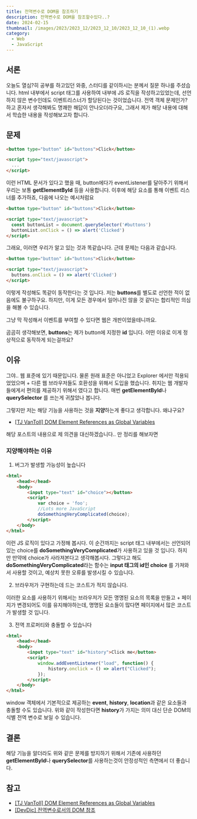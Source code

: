 ```yaml
---
title: 전역변수로 DOM을 참조하기
description: 전역변수로 DOM을 참조할수있다..?
date: 2024-02-15
thumbnail: /images/2023/2023_12/2023_12_10/2023_12_10_(1).webp
category:
  - Web
  - JavaScript
---
```


## 서론

오늘도 열심?히 공부를 하고있던 와중, 스터디를 같이하시는 분께서 질문 하나를 주셨습니다.
html 내부에서 script 태그를 사용하여 내부에 JS 로직을 작성하고있었는데, 선언하지 않은 변수인데도 이벤트리스너가 할당된다는 것이었습니다.
전역 객체 문제인가? 하고 혼자서 생각해봐도 명쾌한 해답이 안나오더라구요, 그래서 제가 해당 내용에 대해서 학습한 내용을 작성해보고자 합니다.

## 문제

```html showLineNumbers
<button type="button" id="buttons">Click</button>

<script type="text/javascript">
  ...
</script>
```

이런 HTML 문서가 있다고 했을 때, button에다가 eventListener를 달아주기 위해서 우리는 보통 **getElementById** 등을 사용합니다.
이후에 해당 요소를 통해 이벤트 리스너를 추가하죠, 다음에 나오는 예시처럼요

```html showLineNumbers
<button type="button" id="buttons">Click</button>

<script type="text/javascript">
  const buttonList = document.querySelector('#buttons')
  buttonList.onClick = () => alert('Clicked')
</script>
```

그래요, 이러면 우리가 알고 있는 것과 똑같습니다. 근데 문제는 다음과 같습니다.

```html showLineNumbers
<button type="button" id="buttons">Click</button>

<script type="text/javascript">
  buttons.onClick = () => alert('Clicked')
</script>
```

이렇게 작성해도 똑같이 동작한다는 것 입니다. 저는 **buttons**를 별도로 선언한 적이 없음에도 불구하구요.
하지만, 이게 모든 경우에서 일어나진 않을 것 같다는 합리적인 의심을 해볼 수 있습니다.

그냥 막 작성해서 이벤트를 부여할 수 있다면 웹은 개판이었을테니까요.

곰곰히 생각해보면, **buttons**는 제가 button에 지정한 **id** 입니다. 어떤 이유로 이게 정상적으로 동작하게 되는걸까요?

## 이유

그야.. 웹 표준에 있기 때문입니다. 물론 원래 표준은 아니었고 Explorer 에서만 적용되었었으며 + 다른 웹 브라우저들도 호환성을 위해서 도입을 했습니다.
취지는 웹 개발자들에게서 편의를 제공하기 위해서 였다고 합니다. 매번 **getElementById**나 **querySelector** 를 쓰는게 귀찮았나 봅니다.

그렇지만 저는 해당 기능을 사용하는 것을 **지양**하는게 좋다고 생각합니다. 왜냐구요?

- [[TJ VanToll] DOM Element References as Global Variables](https://www.tjvantoll.com/2012/07/19/dom-element-references-as-global-variables/)

해당 포스트의 내용으로 제 의견을 대신하겠습니다.. 만 정리를 해보자면

### 지양해야하는 이유

1. 버그가 발생할 가능성이 높습니다

```html showLineNumbers
<html>
    <head></head>
    <body>
        <input type="text" id="choice"></button>
        <script>
            var choice = 'foo';
            //Lots more JavaScript
            doSomethingVeryComplicated(choice);
        </script>
    </body>
</html>
```

이런 JS 로직이 있다고 가정해 봅시다. 이 순간까지는 script 태그 내부에서는 선언되어있는 choice를 **doSomethingVeryComplicated**가 사용하고 있을 것 입니다.
하지만 만약에 choice가 사라져본다고 생각해봅시다. 그렇다고 해도 **doSomethingVeryComplicated**라는 함수는 **input 태그의 id인 choice** 를 가져와서 사용할 것이고, 예상치 못한 오류를 발생시킬 수 있습니다.

2. 브라우저가 구현하는데 드는 코스트가 적지 않습니다.

이러한 요소를 사용하기 위해서는 브라우저가 모든 명명된 요소의 목록을 만들고 + 페이지가 변경되어도 이를 유지해야하는데, 명명된 요소들이 많다면 페이지에서 많은 코스트가 발생할 것 입니다.

3. 전역 프로퍼티와 충돌할 수 있습니다

```html showLineNumbers
<html>
    <head></head>
    <body>
        <input type="text" id="history">Click me</button>
        <script>
            window.addEventListener("load", function() {
                history.onclick = () => alert("Clicked");
            });
        </script>
    </body>
</html>
```

window 객체에서 기본적으로 제공하는 **event**, **history**, **location**과 같은 요소들과 충돌할 수도 있습니다.
위와 같이 작성한다면 **history**가 가지는 의미 대신 단순 DOM의 식별 전역 변수로 보일 수 있습니다.

## 결론

해당 기능을 알더라도 위와 같은 문제를 방지하기 위해서 기존에 사용하던 **getElementById**나 **querySelector**를 사용하는것이 안정성적인 측면에서 더 좋습니다.

## 참고

- [[TJ VanToll] DOM Element References as Global Variables](https://www.tjvantoll.com/2012/07/19/dom-element-references-as-global-variables/)
- [[DevDic] 전역변수로서의 DOM 참조](http://www.devdic.com/javascript/reference/grammar/document:2488/%EC%A0%84%EC%97%AD%EB%B3%80%EC%88%98%EB%A1%9C%EC%84%9C%EC%9D%98-DOM-%EC%B0%B8%EC%A1%B0)
